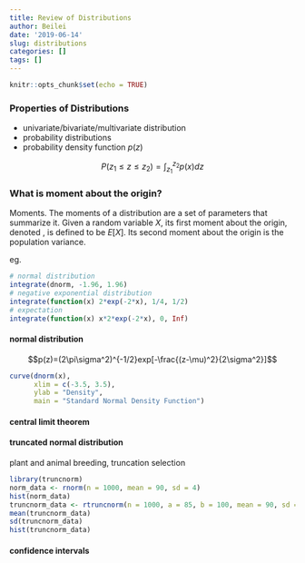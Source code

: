 ```yaml
---
title: Review of Distributions
author: Beilei
date: '2019-06-14'
slug: distributions
categories: []
tags: []
---
```


```r
knitr::opts_chunk$set(echo = TRUE)
```

### Properties of Distributions

- univariate/bivariate/multivariate distribution
- probability distributions
- probability density function $p(z)$

$$P(z_{1}\leq z \leq z_{2})=\int_{z_{1}}^{z_{2}}p(x)dz$$

### What is moment about the origin?

Moments. The moments of a distribution are a set of parameters that summarize it. Given a random variable $X$, its first moment about the origin, denoted , is defined to be $E[X]$. Its second moment about the origin is the population variance.

eg.

```r
# normal distribution
integrate(dnorm, -1.96, 1.96)
# negative exponential distribution
integrate(function(x) 2*exp(-2*x), 1/4, 1/2)
# expectation
integrate(function(x) x*2*exp(-2*x), 0, Inf)
```

#### normal distribution

$$p(z)=(2\pi\sigma^2)^{-1/2}exp[-\frac{(z-\mu)^2}{2\sigma^2}]$$

```r
curve(dnorm(x),
      xlim = c(-3.5, 3.5),
      ylab = "Density", 
      main = "Standard Normal Density Function")
```

#### central limit theorem

#### truncated normal distribution
plant and animal breeding, truncation selection
```r
library(truncnorm)
norm_data <- rnorm(n = 1000, mean = 90, sd = 4)
hist(norm_data)
truncnorm_data <- rtruncnorm(n = 1000, a = 85, b = 100, mean = 90, sd = 4)
mean(truncnorm_data)
sd(truncnorm_data)
hist(truncnorm_data)
```

#### confidence intervals